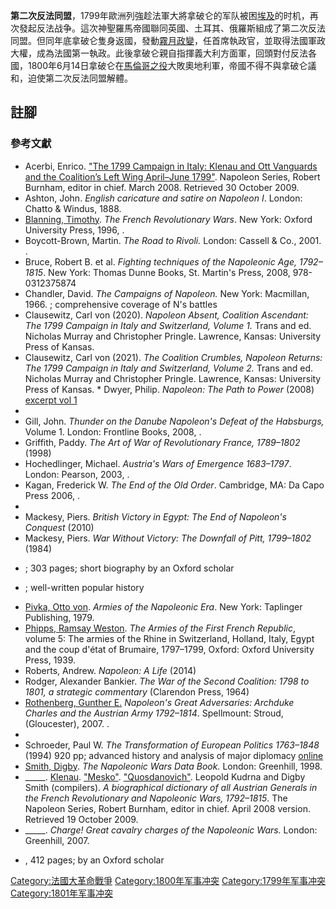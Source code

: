 {{Infobox Military Conflict
|conflict=第二次反法同盟戰爭
|partof= [[法國革命戰爭|法國革命戰爭]]
|image=
<div style="display:inline-block;">
<!-- NOTE: The rect statements are in sync with the original photo size of 1,280 × 1,440 -->
<imagemap>
File:War of the second coalition.jpg|300px|War of the second coalition
rect   0   0  639  479 [[金字塔戰役|金字塔戰役]]
rect 640   0 1279  479 [[尼羅河河口海戰|尼羅河河口海戰]]
rect   0 480  639  959 [[第二次蘇黎世戰役|第二次蘇黎世戰役]]
rect 640 480 1279  959 [[馬倫戈戰役|馬倫戈戰役]]
rect   0 960  639 1439 [[霍恩林登戰役|霍恩林登戰役]]
rect 640 960 1279 1439 [[海地革命|海地革命]]
desc bottom-left
</imagemap>
</div>
|caption=點擊圖片連結至戰鬥<br>由左至右，由上至下為：<br>[[金字塔戰役|金字塔]]、[[尼羅河河口海戰|尼羅河]]、[[第二次蘇黎世戰役|蘇黎世]]、[[馬倫戈戰役|馬倫戈]]、[[霍恩林登戰役|霍恩林登]]、[[海地革命|海地]]戰役
|date=1799年-1802年
|place=[[中欧|中欧]]、[[意大利|意大利]]
|result=法軍獲勝, 法奧簽訂[[呂內維爾條約|呂內維爾條約]], 法英簽訂[[亞眠和約|亞眠和約]]
| combatant1        = '''第二次反法同盟:'''<br />
{{flag|Holy Roman Empire}} {{small|(至 1801)}}
* {{flagicon|Habsburg Monarchy}} [[哈布斯堡君主國|奧地利]]
{{flagcountry|Kingdom of Great Britain}}<br />{{flagcountry|United Kingdom of Great Britain and Ireland}} {{small|(1801起)}}<br />
{{flagcountry|Russian Empire}}<br />
{{flag|Ottoman Empire|1793}}<br />
* {{flagicon image|Mameluke_Flag.svg|border=}}  [[马穆鲁克|马穆鲁克]]
* {{flagicon|Ottoman Empire|1793}} {{le|鄂圖曼敘利亞行省|Ottoman Syria}}<br />
{{flagcountry|Kingdom of Naples|1738}}}<br />
{{flagicon|Tuscany|habsburg}} [[托斯卡納大公國|托斯卡納大公國]]<br />
{{flagcountry|Kingdom of Portugal|1750}}<br />
{{flagicon|Kingdom of France}} [[波旁王朝|保王黨]]<br />
----
;戰時盟國:
{{flagicon|SMOM}} [[醫院騎士團治下的馬爾他|馬爾他]]<br />
{{flag|United States|1795}}<br />([[美法短暫衝突|美法短暫衝突]])
|combatant2={{flagicon|France}} [[法蘭西第一共和國|法蘭西第一共和國]]<br>{{collapsible list
|bullets = yes
|title = 法國的[[從屬國|從屬國]]:
|{{flag|Batavian Republic}}
|{{flagicon|Napoleonic Italy|transpadana}} {{Link-en|姐妹共和國|sister republic}} 
|{{flagicon|France}} [[罗马共和国_(18世纪)|罗马共和国]]
}}
{{Unbulleted list
|{{flagicon|Spain|1785}} [[西班牙帝国|西班牙]]
|[[File:POL_COA_Ciołek.svg|20px]] [[波蘭軍團|波蘭軍團]]
}}
|casualties1        = {{flagicon|Habsburg Monarchy}}:79,500人死亡<ref>{{Cite web |url=http://remilitari.com/guias/victimario5.htm |title=Victimario Histórico Militar |language=es |accessdate=2022-06-12  }}</ref><br>200,000人受傷<Br>140,000人被俘<ref>Clodfelter, M. (2008). Warfare and Armed Conflicts: A Statistical Encyclopedia of Casualty and Other Figures, 1492–2015 (3rd ed.). McFarland. Page 115.</ref><br>其餘國家未知
|casualties2        = [[File:Flag_of_France.svg|22px]]:75,000人死傷<br>140,000人被俘<ref>Clodfelter, p. 115.</ref>
}}
{{Campaignbox Second Coalition}}
{{Campaignbox 法國大革命戰爭}}
'''第二次反法同盟'''，1799年歐洲列強趁法軍大將拿破仑的军队被困[[埃及|埃及]]的时机，再次發起反法战争。這次神聖羅馬帝國聯同英國、土耳其、俄羅斯組成了第二次反法同盟。但同年底拿破仑隻身返國，發動[[霧月政變|霧月政變]]，任首席執政官，並取得法國軍政大權，成為法國第一執政。此後拿破仑親自指揮義大利方面軍，回頭對付反法各國，1800年6月14日拿破仑在[[馬倫哥之役|馬倫哥之役]]大敗奧地利軍，帝國不得不與拿破仑議和，迫使第二次反法同盟解體。
== 註腳 ==
{{reflist}}
=== 參考文獻 ===
{{refbegin}}
* Acerbi, Enrico. [http://www.napoleon-series.org/military/battles/1799/c_1799z4.html "The 1799 Campaign in Italy: Klenau and Ott Vanguards and the Coalition’s Left Wing April–June 1799"]. Napoleon Series, Robert Burnham, editor in chief. March 2008. Retrieved 30 October 2009.
* Ashton, John. ''English caricature and satire on Napoleon I''. London: Chatto & Windus, 1888.
* [[T.C.W._Blanning|Blanning, Timothy]]. ''The French Revolutionary Wars''. New York: Oxford University Press, 1996, {{ISBN|0-340-56911-5}}.
* Boycott-Brown, Martin. ''The Road to Rivoli.'' London: Cassell & Co., 2001. {{ISBN|0-304-35305-1}}.
* Bruce, Robert B. et al. ''Fighting techniques of the Napoleonic Age, 1792–1815''. New York: Thomas Dunne Books, St. Martin's Press, 2008, 978-0312375874
* Chandler, David. ''The Campaigns of Napoleon.'' New York: Macmillan, 1966.  {{ISBN|978-0-02-523660-8}}; comprehensive coverage of N's battles
* Clausewitz, Carl von (2020). ''Napoleon Absent, Coalition Ascendant: The 1799 Campaign in Italy and Switzerland, Volume 1.'' Trans and ed. Nicholas Murray and Christopher Pringle. Lawrence, Kansas: University Press of Kansas. {{ISBN|978-0-7006-3025-7}}
* Clausewitz, Carl von (2021). ''The Coalition Crumbles, Napoleon Returns: The 1799 Campaign in Italy and Switzerland, Volume 2.'' Trans and ed. Nicholas Murray and Christopher Pringle. Lawrence, Kansas: University Press of Kansas. {{ISBN|978-0-7006-3034-9}}* Dwyer, Philip. ''Napoleon: The Path to Power'' (2008) [https://www.amazon.com/Napoleon-Path-Power-Philip-Dwyer-ebook/dp/B00280LN5G/  excerpt vol 1]
* {{cite book |author=Englund, Steven |title = Napoleon: A Political Life |year=2010 |publisher=Scribner |isbn = 978-0674018037 }}
* Gill, John. ''Thunder on the Danube Napoleon's Defeat of the Habsburgs,'' Volume 1. London: Frontline Books, 2008, {{ISBN|978-1-84415-713-6}}.
* Griffith, Paddy. ''The Art of War of Revolutionary France, 1789–1802'' (1998)
* Hochedlinger, Michael.  ''Austria's Wars of Emergence 1683–1797''. London: Pearson, 2003, {{ISBN|0-582-29084-8}}.
* Kagan, Frederick W. ''The End of the Old Order''. Cambridge, MA: Da Capo Press 2006, {{ISBN|978-0-306-81545-4}}.
* {{cite web |last1=Kent |first1=Emerson |title=War of the Second Coalition 1789–1802 |url=http://www.emersonkent.com/wars_and_battles_in_history/war_of_the_second_coalition_1798.htm |website=Emerson Kent.com: World History for the Relaxed Historian |publisher=Emerson Kent |access-date=30 January 2019 |date=2016}}
*  Mackesy, Piers. ''British Victory in Egypt: The End of Napoleon's Conquest'' (2010)
*  Mackesy, Piers. '' War Without Victory: The Downfall of Pitt, 1799–1802'' (1984)
* {{cite book |last=Markham|first=Felix|title=Napoleon|publisher=Mentor|year=1963 |url = https://www.questia.com/PM.qst?a=o&d=10369968 }}; 303 pages; short biography by an Oxford scholar
* {{cite book |first=Frank|last=McLynn|title=Napoleon|publisher=Pimlico|year=1998|isbn=0-7126-6247-2 }}; well-written popular history
* [[Digby_Smith|Pivka, Otto von]]. ''Armies of the Napoleonic Era''. New York: Taplinger Publishing, 1979. {{ISBN|0-8008-5471-3}}
* [[Ramsay_Weston_Phipps|Phipps, Ramsay Weston]]. ''The Armies of the First French Republic'', volume 5: The armies of the Rhine in Switzerland, Holland, Italy, Egypt and the coup d'état of Brumaire, 1797–1799, Oxford: Oxford University Press, 1939.
* Roberts, Andrew. ''Napoleon: A Life'' (2014)
* Rodger, Alexander Bankier. ''The War of the Second Coalition: 1798 to 1801, a strategic commentary'' (Clarendon Press, 1964)
* [[Gunther_E._Rothenberg|Rothenberg, Gunther E.]] ''Napoleon's Great Adversaries: Archduke Charles and the Austrian Army 1792–1814''. Spellmount: Stroud, (Gloucester), 2007. {{ISBN|978-1-86227-383-2}}.
* {{Cite journal |last=Schroeder |first=Paul W. |date=1987 |title=The Collapse of the Second Coalition |url=https://www.jstor.org/stable/1879727 |journal=Journal of Modern History |publisher=The University of Chicago Press |volume=59 |issue=2 |pages=244–290 |doi=10.1086/243185 |jstor=1879727 |s2cid=144734206 |access-date=22 February 2022}}
* Schroeder, Paul W. ''The Transformation of European Politics 1763–1848'' (1994) 920 pp; advanced history and analysis of major diplomacy [https://www.questia.com/read/28171953/the-transformation-of-european-politics-1763-1848 online]
* [[Digby_Smith|Smith, Digby]]. ''The Napoleonic Wars Data Book.'' London: Greenhill, 1998. {{ISBN|1-85367-276-9}}
* _____.  [http://www.napoleon-series.org/research/biographies/Austria/AustrianGenerals/c_AustrianGeneralsK.html#K45 Klenau]. [http://www.napoleon-series.org/ "Mesko"]. [http://www.napoleon-series.org/ "Quosdanovich"]. Leopold Kudrna and Digby Smith (compilers). ''A biographical dictionary of all Austrian Generals in the French Revolutionary and Napoleonic Wars, 1792–1815''.  The Napoleon Series, Robert Burnham, editor in chief. April 2008 version. Retrieved 19 October 2009.
* _____. ''Charge! Great cavalry charges of the Napoleonic Wars.'' London: Greenhill, 2007. {{ISBN|978-1-85367-722-9}}
* {{cite book |author=Thompson, J.M.|title=Napoleon Bonaparte: His Rise and Fall |url = https://books.google.com/books?id=s2uTaPHPnZ8C |year=1951|publisher=Oxford U.P.}}, 412 pages; by an Oxford scholar
{{refend}}

{{反法同盟}}
{{法國大革命}}
[[Category:法國大革命戰爭|Category:法國大革命戰爭]]
[[Category:1800年军事冲突|Category:1800年军事冲突]]
[[Category:1799年军事冲突|Category:1799年军事冲突]]
[[Category:1801年军事冲突|Category:1801年军事冲突]]